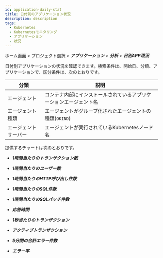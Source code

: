 ```yaml
---
id: application-daily-stat
title: 日付別のアプリケーション状況
description: description
tags:
  - Kubernetes
  - Kubernetesモニタリング
  - アプリケーション
  - 状況
---
```


ホーム画面 > プロジェクト選択 > **_アプリケーション_** > **_分析_** > **_日別APP現況_**

<ImgLang img='whatap_kubernetes_application_daily_app_stat_1.png' desc='日付別のアプリケーション' />

日付別アプリケーションの状況を確認できます。検索条件は、開始日、分類、アプリケーションで、区分条件は、次のとおりです。

| 分類          | 説明                                                           |
| ----------- | ------------------------------------------------------------ |
| エージェント      | コンテナ内部にインストールされているアプリケーションエージェント名                            |
| エージェント種類    | エージェントがグループ化されたエージェントの種類(`OKIND`)         |
| エージェントサーバー  | エージェントが実行されているKubernetesノード名                                 |

提供するチャートは次のとおりです。

- **_1時間当たりのトランザクション数_**

- **_1時間当たりのユーザー数_**

- **_1時間当たりのHTTP呼び出し件数_**

- **_1時間当たりのSQL件数_**

- **_1時間当たりのSQLパッチ件数_**

- **_応答時間_**

- **_1秒当たりのトランザクション_**

- **_アクティブトランザクション_**

- **_5分間の合計エラー件数_**

- **_エラー率_**
